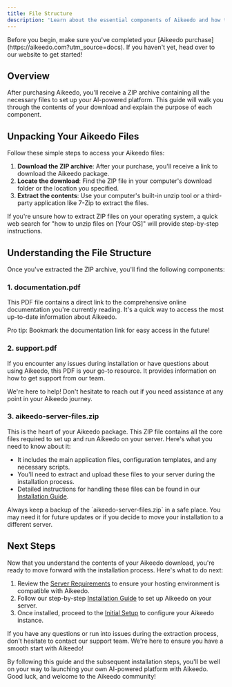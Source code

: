 ```yaml
---
title: File Structure
description: 'Learn about the essential components of Aikeedo and how to navigate the files you receive after purchase. This guide will help you understand the contents of your download, setting you up for a smooth installation process.'
---
```


<Note>
  Before you begin, make sure you've completed your [Aikeedo purchase](https://aikeedo.com?utm_source=docs). If you haven't yet, head over to our website to get started!
</Note>

## Overview

After purchasing Aikeedo, you'll receive a ZIP archive containing all the necessary files to set up your AI-powered platform. This guide will walk you through the contents of your download and explain the purpose of each component.

## Unpacking Your Aikeedo Files

Follow these simple steps to access your Aikeedo files:

1. **Download the ZIP archive**: After your purchase, you'll receive a link to download the Aikeedo package.
2. **Locate the download**: Find the ZIP file in your computer's download folder or the location you specified.
3. **Extract the contents**: Use your computer's built-in unzip tool or a third-party application like 7-Zip to extract the files.

<Tip>
  If you're unsure how to extract ZIP files on your operating system, a quick web search for "how to unzip files on [Your OS]" will provide step-by-step instructions.
</Tip>

## Understanding the File Structure

Once you've extracted the ZIP archive, you'll find the following components:

### 1. documentation.pdf

This PDF file contains a direct link to the comprehensive online documentation you're currently reading. It's a quick way to access the most up-to-date information about Aikeedo.

<Info>
  Pro tip: Bookmark the documentation link for easy access in the future!
</Info>

### 2. support.pdf

If you encounter any issues during installation or have questions about using Aikeedo, this PDF is your go-to resource. It provides information on how to get support from our team.

<Note>
  We're here to help! Don't hesitate to reach out if you need assistance at any point in your Aikeedo journey.
</Note>

### 3. aikeedo-server-files.zip

This is the heart of your Aikeedo package. This ZIP file contains all the core files required to set up and run Aikeedo on your server. Here's what you need to know about it:

- It includes the main application files, configuration templates, and any necessary scripts.
- You'll need to extract and upload these files to your server during the installation process.
- Detailed instructions for handling these files can be found in our [Installation Guide](/get-started/installation).

<Warning>
  Always keep a backup of the `aikeedo-server-files.zip` in a safe place. You may need it for future updates or if you decide to move your installation to a different server.
</Warning>

## Next Steps

Now that you understand the contents of your Aikeedo download, you're ready to move forward with the installation process. Here's what to do next:

1. Review the [Server Requirements](/get-started/server-requirements) to ensure your hosting environment is compatible with Aikeedo.
2. Follow our step-by-step [Installation Guide](/get-started/installation) to set up Aikeedo on your server.
3. Once installed, proceed to the [Initial Setup](/get-started/initial-setup) to configure your Aikeedo instance.

<Card title="Need Help?" icon="life-ring" href="mailto:support@aikeedo.com">
  If you have any questions or run into issues during the extraction process, don't hesitate to contact our support team. We're here to ensure you have a smooth start with Aikeedo!
</Card>

By following this guide and the subsequent installation steps, you'll be well on your way to launching your own AI-powered platform with Aikeedo. Good luck, and welcome to the Aikeedo community!